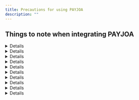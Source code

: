 ```yaml
---
title: Precautions for using PAYJOA
description: ""
---
```




## Things to note when integrating PAYJOA

<Details>
<p slot="summary">Returns <code>success</code> in PC and <code>imp_success</code> in mobile</p>

The payment window call (`IMP.request_pay`) and post-payment processing differs for PC and mobile. In PC, the call is made using iframe and the callback function (the second argument of IMP.request_pay) is called after the payment process is completed. In mobile, the page is redirected (302) to the specified URL (`m_redirect_url`_)._ At this time, the payment result (success/failure) is returned using the `success` parameter for PC and `imp_success` parameter for mobile. To summarize the flow:

- \[PC] iframe → callback → result delivered in response.`success` returned via callback

  ```jsx
  IMP.request_pay(
    {
      // Omitted
    },
    function (response) {
      const { success } = response; // payment successul or failed
      if (success) {
        // Success logic
      } else {
        // Failure logic
      }
    }
  );
  ```

- \[Mobile] Redirect → redirct (302) to m_redirect_url → result delivered in `imp_success` query parameter

  ```jsx
  /**
   * Sample 302 redirect URL redirected to after payment process is completed
   * when m_redirect_url is set to 'https://myservice.com/payments/complete'
   */
  https://myservice.com/payments/complete?**imp_success=true**&imp_uid=imp1234567890&merchant_uid=mid_123467890
  ```

#### **`imp_success` and `success` are deprecated**

Regardless you should not determine the success/failure of a payment based on either of these parameters. It only indicates the failure/success of payment at the time of the response from i'mport → merchant client, and its value can only be finalized when notification of the result is sent from PAYJOA → i'mport and then it is updated in the i'mport DB.

Since the **payment result is sent asynchronously in \[PAYJOA → i'mport → i'mport DB update] and \[i'mport → merchant client]**, **the `imp_success` or `success` parameter received by the merchant client can be false (failed) for a successful transaction if it has not been updated in the database yet**.

Hence, only the i'mport order ID (`imp_uid`) and the merchant order ID (`merchant_uid`) of the result are accurate. You must send these values to the merchant server and use them to call the i'mport Get payment API ([GET /payments/\{imp_uid}](https://api.iamport.kr/#!/payments/getPaymentByImpUid)) to accurately determine whether the payment is successful (`status`=`paid`) or failed (`status`=`failed`).

</Details>

<Details>
<p slot="summary">Session related issues when paying with Hana card/NH Apps Cache in Safari</p>

When paying with Hana card/NH Apps Cache (account transfer) in Safari, the message below (the session has expired and the connection with the card company has been terminated) is displayed and payment cannot be processed.

<img
  src="/gitbook-assets/en/image (243).png"
  alt="참고이미지"
  data-size="original"
/>

If you are experiencing this, make sure that the `Prevent cross-site tracking` and `Block all cookies` options are not checked in Safari Preferences as shown below, and then try again.

<img
  src="/gitbook-assets/en/image (10).png"
  alt="참고이미지"
  data-size="original"
/>

</Details>

<Details>
<p slot="summary">Issues when paying with BC card in Safari/Firefox</p>

If you click the Next button after selecting BC Card in the credit card payment window, “Payment failed” alert message is displayed and you cannot proceed any further. In other browsers (Chrome, Opera, Edge, etc.) or when using other credit cards, the Facebook QR code for BC card payment is rendered without any problem.

<img
  src="/gitbook-assets/en/image (92).png"
  alt="참고이미지"
  data-size="original"
/>

If you are experiencing this, make sure that pop-ups are allowed for the `*.payjoa.co.kr` domain in Safari Preferences as shown below, and then try again.

<img
  src="/gitbook-assets/en/image (55).png"
  alt="참고이미지"
  data-size="original"
/>

</Details>

<Details>
<p slot="summary">Instant account transfer payment flow difference</p>

Since PAYJOA internally uses Toss Payments - account transfer, account transfer is available only through Toss Simple Payment, NH Apps Cache, and direct input of account information. Entering account information directly requires security card/OTP authentication → public certificate authentication.

For mobile payment, account transfer payment is available only through Toss Simple Payment and NH Apps Cache.

<img
  src="/gitbook-assets/en/image (255).png"
  alt="PC 결제"
  data-size="original"
/>

<img
  src="/gitbook-assets/en/image (45).png"
  alt="모바일 결제"
  data-size="original"
/>

</Details>

<Details>
<p slot="summary">Only depositor's name can be accessed after virtual account deposit</p>

When deposit is made to the (issued) virtual account, PAYJOA only reveals the name among the depositor's information (bank name, account number, sender). Therefore, when you retrieve the i'mport payment details ([**GET /payments/\{imp_uid}**](../../../api/payment-api/get-payment-api)), the depositor's bank code (`bank_code`) and bank name (`bank_name`) are both NULL. To get the depositor's name, you must set the query parameter (`extension`) to `true` as follows:

```jsx
GET http://api.iamport.kr/payments/{i'mport number}?extension=true

{
	// ... Omitted
	bank_code: null, // Depositor's bank code not provided
	bank_name: null, // Depositor's bank name not provided
	extension: {
		// ... Omitted
		**"REMITTER": "John Doe" // Depositor's name**
	}
}
```

</Details>

<Details>
<p slot="summary">Special contract with PAYJOA is required to cancel virtual account payment</p>

Cancellation (refund) of payment for completed virtual account deposit is available only through a special contract with PAYJOA due to virtual account issuance fee issues. Refunds for virtual account payments cannot be processed without this contract.

</Details>

<Details>
<p slot="summary">Cancellation of virtual account payment takes more than 7 business days to process</p>

Cancellation (refund) of PAYJOA virtual account payment is requested from the merchant → i'mport → PAYJOA. Since the refund is processed after a PAYJOA staff manually checks the request, it takes more than 7 business days for the refund amount to be deposited.

</Details>

<Details>
<p slot="summary">Only one taxable/tax-free/c<strong>ombination</strong> CPID is issued for each case</p>

You need to request PAYJOA to issue the CPID on a `case-by-case` basis. In this way, all taxable/tax-free/combination transactions can be processed with one CPID.

</Details>

<Details>
<p slot="summary">Tax-free amount can be set only for card payment</p>

When calling the payment window (IMP.request_pay function), you can set the tax-free amount (`tax_free`) out of the total amount (`amount`). In the PAYJOA system, the tax-free amount is only available when paying by card (pay_method: `card`). Account transfer and virtual account payments are taxed in full.

</Details>

<Details>
<p slot="summary">PAYJOA bug</p>

#### Customer's phone number is not automatically filled in the escrow payment window

<img
  src="/gitbook-assets/en/image (59).png"
  alt="참고이미지"
  data-size="original"
/>

- Unlike other payment windows, the customer's phone number (`buyer_tel`) passed into IMP.request_pay is not automatically filled in the escrow payment window. Note that PAYJOA does not support this function.

</Details>

